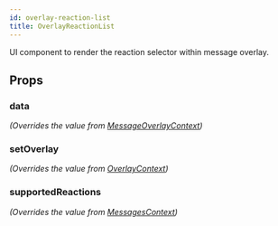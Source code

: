 ```yaml
---
id: overlay-reaction-list
title: OverlayReactionList
---
```




UI component to render the reaction selector within message overlay.

## Props

### data

_(Overrides the value from [MessageOverlayContext](../../contexts/message-overlay-context#data))_

### setOverlay

_(Overrides the value from [OverlayContext](../../contexts/overlay-context))_

<SetOverlay />

### supportedReactions

_(Overrides the value from [MessagesContext](../../contexts/messages-context))_

<SupportedReactions />